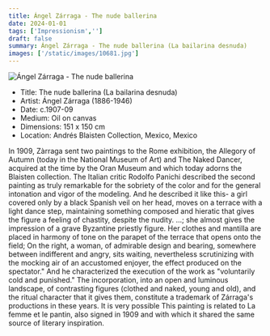 ```yaml
---
title: Ángel Zárraga - The nude ballerina
date: 2024-01-01
tags: ['Impressionism','']
draft: false
summary: Ángel Zárraga - The nude ballerina (La bailarina desnuda)
images: ['/static/images/10681.jpg']
---
```


![Ángel Zárraga - The nude ballerina](/static/images/10681.jpg)

* Title: The nude ballerina (La bailarina desnuda)
* Artist: Ángel Zárraga (1886-1946)
* Date: c.1907-09
* Medium: Oil on canvas
* Dimensions: 151 x 150 cm 
* Location: Andrés Blaisten Collection, Mexico, Mexico

In 1909, Zàrraga sent two paintings to the Rome exhibition, the Allegory of Autumn (today in the National Museum of Art) and The Naked Dancer, acquired at the time by the Oran Museum and which today adorns the Blaisten collection. The Italian critic Rodolfo Panichi described the second painting as truly remarkable for the sobriety of the color and for the general intonation and vigor of the modeling. And he described it like this- a girl covered only by a black Spanish veil on her head, moves on a terrace with a light dance step, maintaining something composed and hieratic that gives the figure a feeling of chastity, despite the nudity. ...; she almost gives the impression of a grave Byzantine priestly figure. Her clothes and mantilla are placed in harmony of tone on the parapet of the terrace that opens onto the field; On the right, a woman, of admirable design and bearing, somewhere between indifferent and angry, sits waiting, nevertheless scrutinizing with the mocking air of an accustomed enjoyer, the effect produced on the spectator.\" And he characterized the execution of the work as \"voluntarily cold and punished.\" The incorporation, into an open and luminous landscape, of contrasting figures (clothed and naked, young and old), and the ritual character that it gives them, constitute a trademark of Zárraga's productions in these years. It is very possible This painting is related to La femme et le pantin, also signed in 1909 and with which it shared the same source of literary inspiration.
